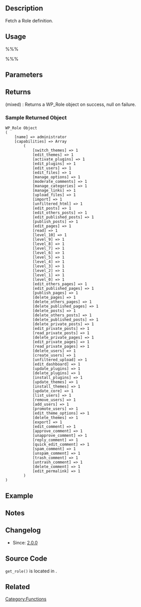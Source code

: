 {{Languages|
{{en|Function Reference/get_role}}
{{it|Riferimento funzioni/get_role}}
}}

== Description ==

Fetch a Role definition.

== Usage ==

%%% <?php get_role( $role ); ?> %%%

== Parameters ==

{{Parameter|role|string|role name}}

== Returns ==

; (mixed) : Returns a WP_Role object on success, null on failure.

=== Sample Returned Object ===
<pre>
WP_Role Object
(
    [name] => administrator
    [capabilities] => Array
        (
            [switch_themes] => 1
            [edit_themes] => 1
            [activate_plugins] => 1
            [edit_plugins] => 1
            [edit_users] => 1
            [edit_files] => 1
            [manage_options] => 1
            [moderate_comments] => 1
            [manage_categories] => 1
            [manage_links] => 1
            [upload_files] => 1
            [import] => 1
            [unfiltered_html] => 1
            [edit_posts] => 1
            [edit_others_posts] => 1
            [edit_published_posts] => 1
            [publish_posts] => 1
            [edit_pages] => 1
            [read] => 1
            [level_10] => 1
            [level_9] => 1
            [level_8] => 1
            [level_7] => 1
            [level_6] => 1
            [level_5] => 1
            [level_4] => 1
            [level_3] => 1
            [level_2] => 1
            [level_1] => 1
            [level_0] => 1
            [edit_others_pages] => 1
            [edit_published_pages] => 1
            [publish_pages] => 1
            [delete_pages] => 1
            [delete_others_pages] => 1
            [delete_published_pages] => 1
            [delete_posts] => 1
            [delete_others_posts] => 1
            [delete_published_posts] => 1
            [delete_private_posts] => 1
            [edit_private_posts] => 1
            [read_private_posts] => 1
            [delete_private_pages] => 1
            [edit_private_pages] => 1
            [read_private_pages] => 1
            [delete_users] => 1
            [create_users] => 1
            [unfiltered_upload] => 1
            [edit_dashboard] => 1
            [update_plugins] => 1
            [delete_plugins] => 1
            [install_plugins] => 1
            [update_themes] => 1
            [install_themes] => 1
            [update_core] => 1
            [list_users] => 1
            [remove_users] => 1
            [add_users] => 1
            [promote_users] => 1
            [edit_theme_options] => 1
            [delete_themes] => 1
            [export] => 1
            [edit_comment] => 1
            [approve_comment] => 1
            [unapprove_comment] => 1
            [reply_comment] => 1
            [quick_edit_comment] => 1
            [spam_comment] => 1
            [unspam_comment] => 1
            [trash_comment] => 1
            [untrash_comment] => 1
            [delete_comment] => 1
            [edit_permalink] => 1
        )
)
</pre>

== Example ==

== Notes ==

== Changelog ==

* Since: [[Version 2.0|2.0.0]]

== Source Code ==

<code>get_role()</code> is located in {{Trac|wp-includes/capabilities.php}}.

== Related ==

{{Role and Capability Tags}}

{{Tag Footer}}

[[Category:Functions]]